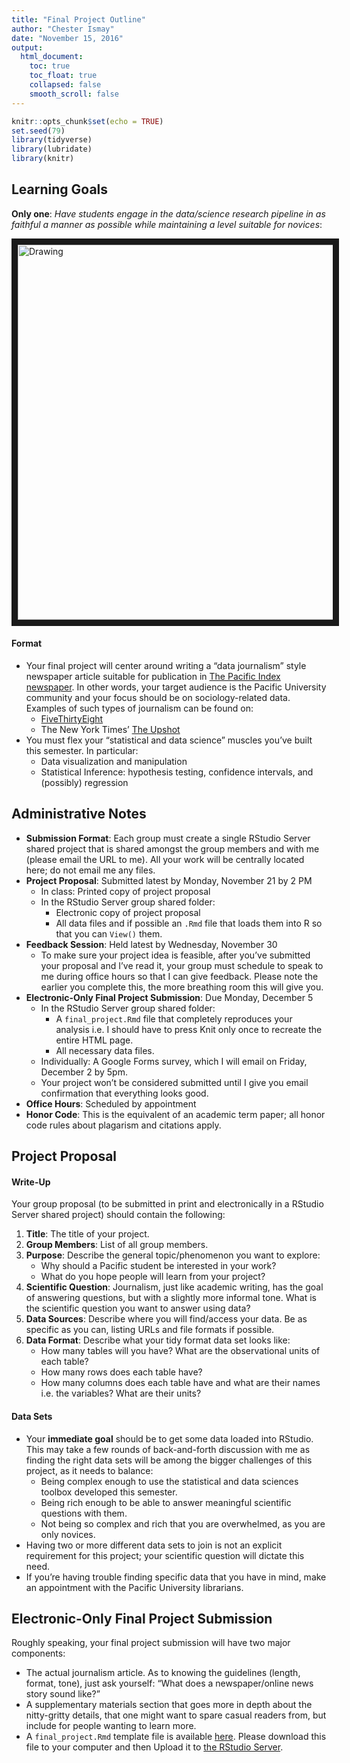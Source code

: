 ```yaml
---
title: "Final Project Outline"
author: "Chester Ismay"
date: "November 15, 2016"
output:
  html_document:
    toc: true
    toc_float: true
    collapsed: false
    smooth_scroll: false
---
```


```r
knitr::opts_chunk$set(echo = TRUE)
set.seed(79)
library(tidyverse)
library(lubridate)
library(knitr)
```

## Learning Goals

**Only one**: *Have students engage in the
data/science research pipeline in as faithful a manner as possible while
maintaining a level suitable for novices*:

<img src="pipeline4.png" alt="Drawing" style="width: 600px;" border="10"/>


#### Format

* Your final project will center around writing a "data journalism" style 
newspaper article suitable for publication in <a href =
"http://www.pacindex.com/" target = "_blank">The Pacific Index
newspaper</a>. In other words, your target audience is the Pacific University community and your focus should be on sociology-related data.
Examples of such types of journalism can be found on:
    + <a href = "http://fivethirtyeight.com/" target = "_blank">FiveThirtyEight</a>
    + The New York Times' <a href = "http://www.nytimes.com/section/upshot" target = "_blank">The Upshot</a>
* You must flex your "statistical and data science" muscles you've
built this semester. In particular:
    + Data visualization and manipulation
    + Statistical Inference: hypothesis testing, confidence intervals, and (possibly) regression

## Administrative Notes

* **Submission Format**: Each group must create a single RStudio Server shared 
project that is shared amongst the group members and with me (please email the
URL to me). All your work will be centrally located here; do not email me any
files.
* **Project Proposal**: Submitted latest by Monday, November 21 by 2 PM
    + In class: Printed copy of project proposal
    + In the RStudio Server group shared folder:
        + Electronic copy of project proposal
        + All data files and if possible an `.Rmd` file that loads them into R so that you can `View()` them.
* **Feedback Session**: Held latest by Wednesday, November 30
    + To make sure your project idea is feasible, after you've submitted your
    proposal and I've read it, your group must schedule to speak to me during
    office hours so that I can give feedback. Please note the earlier you complete this, the more breathing room
    this will give you.
* **Electronic-Only Final Project Submission**: Due Monday, December 5
    + In the RStudio Server group shared folder:
        + A `final_project.Rmd` file that completely reproduces your analysis i.e. I should have to press Knit only once to recreate the entire HTML page.
        + All necessary data files.
    + Individually: A Google Forms survey, which I will email on Friday, December 2 by 5pm.
    + Your project won't be considered submitted until I give you email confirmation that everything looks good.
* **Office Hours**: Scheduled by appointment
* **Honor Code**: This is the equivalent of an academic term paper; all honor code rules about plagarism and citations apply.





## Project Proposal

#### Write-Up

Your group proposal (to be submitted in print and electronically in a RStudio
Server shared project) should contain the following:

1. **Title**: The title of your project.
1. **Group Members**: List of all group members.
1. **Purpose**: Describe the general topic/phenomenon you want to explore:
    + Why should a Pacific student be interested in your work? 
    + What do you hope people will learn from your project?
1. **Scientific Question**: Journalism, just like academic writing, has the goal
of answering questions, but with a slightly more informal tone. What is the 
scientific question you want to answer using data?
1. **Data Sources**: Describe where you will find/access your
data. Be as specific as you can, listing URLs and file formats if possible.
1. **Data Format**: Describe what your
tidy format data set looks like:
    * How many tables will you have? What are the observational units of each table?
    * How many rows does each table have?
    * How many columns does each table have and what are their names i.e. the
    variables? What are their units?


#### Data Sets

* Your **immediate goal** should be to get some data loaded into RStudio. This 
may take a few rounds of back-and-forth discussion with me as finding the right
data sets will be among the bigger challenges of this project, as it needs to
balance:
    + Being complex enough to use the statistical and data sciences toolbox developed this semester.
    + Being rich enough to be able to answer meaningful scientific questions with them.
    + Not being so complex and rich that you are overwhelmed, as you are only novices.
* Having two or more different data sets to join is not an explicit requirement
for this project; your scientific question will dictate this need.
* If you're having trouble finding specific data that you have in mind, make an
appointment with the Pacific University librarians.





## Electronic-Only Final Project Submission

Roughly speaking, your final project submission will have two major components:

* The actual journalism article. As to knowing the guidelines (length, format,
tone), just ask yourself: "What does a newspaper/online news story sound like?"
* A supplementary materials section that goes more in depth about the
nitty-gritty details, that one might want to spare casual readers from, but
include for people wanting to learn more.
* A `final_project.Rmd` template file is available [here](http://ismayc.github.io/teaching/soc301-f2016/slides/week-12/Final_Project.Rmd).  Please download this file to your computer and then Upload it to [the RStudio Server](http://beta.rstudio.org).


















